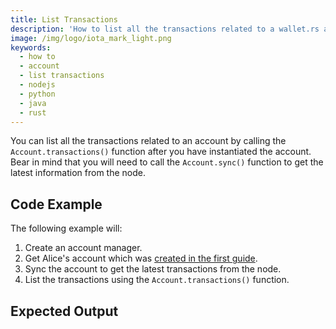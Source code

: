 ```yaml
---
title: List Transactions
description: 'How to list all the transactions related to a wallet.rs account.'
image: /img/logo/iota_mark_light.png
keywords:
  - how to
  - account
  - list transactions
  - nodejs
  - python
  - java
  - rust
---
```



You can list all the transactions related to an account by calling the `Account.transactions()` function after you
have instantiated the account. Bear in mind that you will need to call the `Account.sync()` function to get the latest
information from the node.

## Code Example

The following example will:

1. Create an account manager.
2. Get Alice's account which was [created in the first guide](../accounts_and_addresses/01_create_a_wallet_account.mdx).
3. Sync the account to get the latest transactions from the node.
4. List the transactions using the `Account.transactions()` function.

<Tabs groupId="language">
  <TabItem value='rust' label='Rust'>
    <RustCode />
  </TabItem>
  <TabItem value='nodejs' label='Nodejs'>
    <NodejsCode />
  </TabItem>
  <TabItem value='python' label='Python'>
    <PythonCode />
  </TabItem>
  <TabItem value='java' label='Java'>
    <JavaCode />
  </TabItem>
</Tabs>

## Expected Output

<Tabs groupId="language">
  <TabItem value='rust' label='Rust'>
    <RustOutput />
  </TabItem>
  <TabItem value='nodejs' label='Nodejs'>
    <NodejsOutput />
  </TabItem>
  <TabItem value='python' label='Python'>
    <PythonOutput />
  </TabItem>
  <TabItem value='java' label='Java'>
    <JavaOutput />
  </TabItem>
</Tabs>
